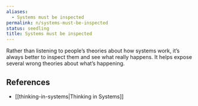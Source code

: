 ```yaml
---
aliases:
  - Systems must be inspected
permalink: n/systems-must-be-inspected
status: seedling
title: Systems must be inspected
---
```

Rather than listening to people’s theories about how systems work, it’s always better to inspect them and see what really happens. It helps expose several wrong theories about what’s happening.

## References

- [[thinking-in-systems|Thinking in Systems]]
